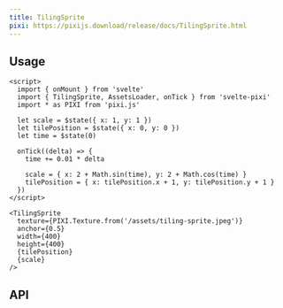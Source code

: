 ```yaml
---
title: TilingSprite
pixi: https://pixijs.download/release/docs/TilingSprite.html
---
```



## Usage

```svelte live
<script>
  import { onMount } from 'svelte'
  import { TilingSprite, AssetsLoader, onTick } from 'svelte-pixi'
  import * as PIXI from 'pixi.js'

  let scale = $state({ x: 1, y: 1 })
  let tilePosition = $state({ x: 0, y: 0 })
  let time = $state(0)

  onTick((delta) => {
    time += 0.01 * delta

    scale = { x: 2 + Math.sin(time), y: 2 + Math.cos(time) }
    tilePosition = { x: tilePosition.x + 1, y: tilePosition.y + 1 }
  })
</script>

<TilingSprite
  texture={PIXI.Texture.from('/assets/tiling-sprite.jpeg')}
  anchor={0.5}
  width={400}
  height={400}
  {tilePosition}
  {scale}
/>
```

## API

<ComponentAPI component="TilingSprite.svelte" />

